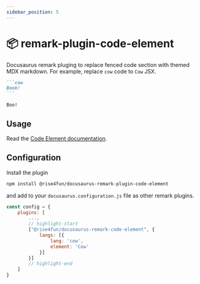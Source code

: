 ```yaml
---
sidebar_position: 5
---
```


# 📦 remark-plugin-code-element

Docusaurus remark pluging to replace fenced code section with themed MDX markdown.
For example, replace `cow` code to `Cow` JSX.

````markdown
```cow
Book!
```
````

<BrowserWindow>

```cow
Boo!
```

</BrowserWindow>

## Usage

Read the [Code Element documentation](/docs/markdown-features/code-element).

## Configuration

Install the plugin

```bash npm2yarn
npm install @rise4fun/docusaurus-remark-plugin-code-element
```

and add to your `docusaurus.configuration.js` file as other remark plugins.

```js
const config = {
    plugins: [
        ...,
        // highlight-start
        ["@rise4fun/docusaurus-remark-code-element", {
            langs: [{
                lang: 'cow',
                element: 'Cow'
            }]
        }]
        // highlight-end
    ]
}
```
